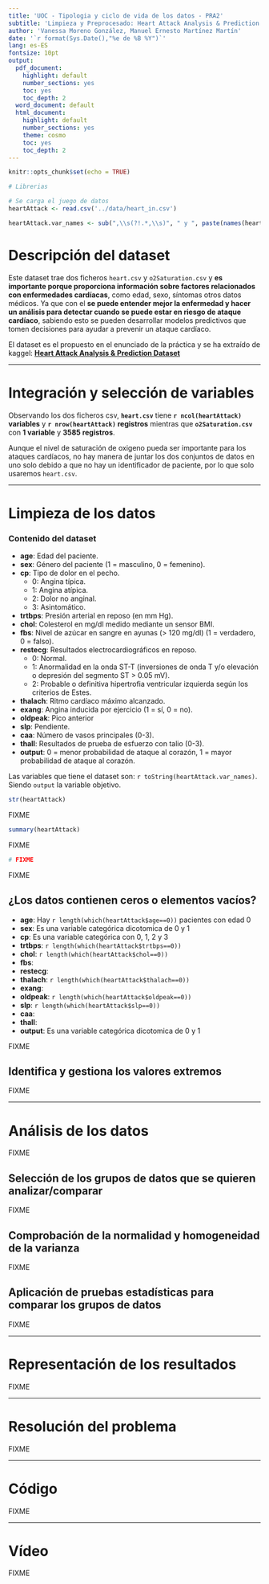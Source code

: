 ```yaml
---
title: 'UOC - Tipologia y ciclo de vida de los datos - PRA2'
subtitle: 'Limpieza y Preprocesado: Heart Attack Analysis & Prediction Dataset'
author: 'Vanessa Moreno González, Manuel Ernesto Martínez Martín'
date: '`r format(Sys.Date(),"%e de %B %Y")`'
lang: es-ES
fontsize: 10pt
output:
  pdf_document:
    highlight: default
    number_sections: yes
    toc: yes
    toc_depth: 2
  word_document: default
  html_document:
    highlight: default
    number_sections: yes
    theme: cosmo
    toc: yes
    toc_depth: 2
---
```


```r
knitr::opts_chunk$set(echo = TRUE)
```

```r
# Librerias
```

```r
# Se carga el juego de datos
heartAttack <- read.csv('../data/heart_in.csv')
```

```r
heartAttack.var_names <- sub(",\\s(?!.*,\\s)", " y ", paste(names(heartAttack), collapse = ", "), perl = TRUE)
```

# Descripción del dataset

Este dataset trae dos ficheros `heart.csv` y `o2Saturation.csv` y **es importante porque proporciona información sobre factores relacionados con enfermedades cardíacas**, como edad, sexo, síntomas otros datos médicos. Ya que con el **se puede entender mejor la enfermedad y hacer un análisis para detectar cuando se puede estar en riesgo de ataque cardíaco**, sabiendo esto se pueden desarrollar modelos predictivos que tomen decisiones para ayudar a prevenir un ataque cardíaco.

El dataset es el propuesto en el enunciado de la práctica y se ha extraído de kaggel: [**Heart Attack Analysis & Prediction Dataset**](https://www.kaggle.com/datasets/rashikrahmanpritom/heart-attack-analysis-prediction-dataset)

***

# Integración y selección de variables

Observando los dos ficheros csv, **`heart.csv`** tiene **`r ncol(heartAttack)` variables** y **`r nrow(heartAttack)` registros** mientras que **`o2Saturation.csv`** con **1 variable** y **3585 registros**.

Aunque el nivel de saturación de oxigeno pueda ser importante para los ataques cardíacos, no hay manera de juntar los dos conjuntos de datos en uno solo debido a que no hay un identificador de paciente, por lo que solo usaremos `heart.csv`.

***

# Limpieza de los datos

### Contenido del dataset {.unlisted .unnumbered}

+ **age**: Edad del paciente.
+ **sex**: Género del paciente (1 = masculino, 0 = femenino).
+ **cp**: Tipo de dolor en el pecho.
  - 0: Angina típica.
  - 1: Angina atípica.
  - 2: Dolor no anginal.
  - 3: Asintomático.
+ **trtbps**: Presión arterial en reposo (en mm Hg).
+ **chol**: Colesterol en mg/dl medido mediante un sensor BMI.
+ **fbs**: Nivel de azúcar en sangre en ayunas (> 120 mg/dl) (1 = verdadero, 0 = falso).
+ **restecg**: Resultados electrocardiográficos en reposo.
  - 0: Normal.
  - 1: Anormalidad en la onda ST-T (inversiones de onda T y/o elevación o depresión del segmento ST > 0.05 mV).
  - 2: Probable o definitiva hipertrofia ventricular izquierda según los criterios de Estes.
+ **thalach**: Ritmo cardíaco máximo alcanzado.
+ **exang**: Angina inducida por ejercicio (1 = sí, 0 = no).
+ **oldpeak**: Pico anterior
+ **slp**: Pendiente.
+ **caa**: Número de vasos principales (0-3).
+ **thall**: Resultados de prueba de esfuerzo con talio (0-3).
+ **output**: 0 = menor probabilidad de ataque al corazón, 1 = mayor probabilidad de ataque al corazón.

Las variables que tiene el dataset son: `r toString(heartAttack.var_names)`. Siendo `output` la variable objetivo.

```r
str(heartAttack)
```

FIXME

```r
summary(heartAttack)
```

FIXME

```r
# FIXME
```

FIXME

## ¿Los datos contienen ceros o elementos vacíos?

+ **age**: Hay `r length(which(heartAttack$age==0))` pacientes con edad 0
+ **sex**: Es una variable categórica dicotomica de 0 y 1
+ **cp**: Es una variable categórica con 0, 1, 2 y 3
+ **trtbps**: `r length(which(heartAttack$trtbps==0))`
+ **chol**: `r length(which(heartAttack$chol==0))`
+ **fbs**: 
+ **restecg**: 
+ **thalach**: `r length(which(heartAttack$thalach==0))`
+ **exang**: 
+ **oldpeak**: `r length(which(heartAttack$oldpeak==0))`
+ **slp**: `r length(which(heartAttack$slp==0))`
+ **caa**: 
+ **thall**: 
+ **output**: Es una variable categórica dicotomica de 0 y 1

FIXME

## Identifica y gestiona los valores extremos

FIXME

***

# Análisis de los datos

FIXME

## Selección de los grupos de datos que se quieren analizar/comparar

FIXME

## Comprobación de la normalidad y homogeneidad de la varianza

FIXME

## Aplicación de pruebas estadísticas para comparar los grupos de datos

FIXME

***

# Representación de los resultados

FIXME

***

# Resolución del problema

FIXME

***

# Código

FIXME

***

# Vídeo

FIXME